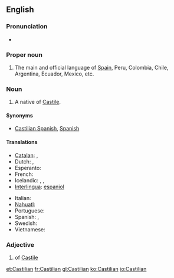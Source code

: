 ==English==
{{wikipedia}}

===Pronunciation===
* {{audio|en-us-Castilian.ogg|Audio (US)}}

===Proper noun===
{{en-proper noun}}

# The main and official language of [[Spain]], Peru, Colombia, Chile, Argentina, Ecuador, Mexico, etc.

===Noun===
{{en-noun}}

# A native of [[Castile]].

====Synonyms====
* {{sense|language}} [[Castilian Spanish]], [[Spanish]]

====Translations====
{{trans-top|Language}}
* [[Catalan]]: {{t+|ca|castellà}}, {{t+|ca|espanyol}}
* Dutch: {{t-|nl|Castilliaans}}, {{t+|nl|Spaans}}
* Esperanto: {{t+|eo|hispana|xs=Esperanto}}
* French: {{t+|fr|castillan}}
* Icelandic: {{t-|is|kastilíska|f}}, {{t+|is|spænska|f}}, {{t-|is|spánska|f}}
* [[Interlingua]]: [[espaniol]]
{{trans-mid}}
* Italian: {{t-|it|castigliano|m}}
* [[Nahuatl]]: {{t|nah|Caxtillahtōlli|xs=Nahuatl}}
* Portuguese: {{t+|pt|espanhol}}
* Spanish: {{t+|es|castellano|m}}, {{t+|es|español|m}}
* Swedish: {{t-|sv|kastillianska}}
* Vietnamese: {{t-|vi|tiếng Tây ban nha|xs=Vietnamese}}
{{trans-bottom}}

===Adjective===
{{en-adj|-}}

# of [[Castile]]

[[et:Castilian]]
[[fr:Castilian]]
[[gl:Castilian]]
[[ko:Castilian]]
[[io:Castilian]]